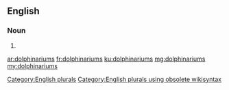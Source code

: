 ==English==

===Noun===
{{head|en}}

# {{plural of|dolphinarium}}

[[Category:English plurals]][[Category:English plurals using obsolete wikisyntax]]

[[ar:dolphinariums]]
[[fr:dolphinariums]]
[[ku:dolphinariums]]
[[mg:dolphinariums]]
[[my:dolphinariums]]